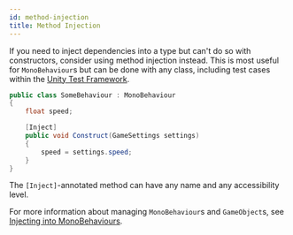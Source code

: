 ```yaml
---
id: method-injection
title: Method Injection
---
```


If you need to inject dependencies into a type but can't do so with constructors, consider using method injection instead. This is most useful for `MonoBehaviour`s but can be done with any class, including test cases within the [Unity Test Framework](https://docs.unity3d.com/Packages/com.unity.test-framework@latest).

```csharp
public class SomeBehaviour : MonoBehaviour
{
    float speed;

    [Inject]
    public void Construct(GameSettings settings)
    {
        speed = settings.speed;
    }
}
```

The `[Inject]`-annotated method can have any name and any accessibility level.

For more information about managing `MonoBehaviour`s and `GameObject`s, see [Injecting into MonoBehaviours](gameobject-injection).
